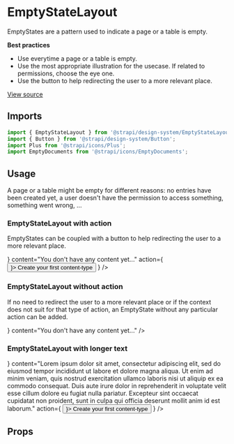 <!--- EmptyStateLayout.stories.mdx --->


<Meta title="Design System/Components/EmptyStateLayout" component={EmptyStateLayout} />

# EmptyStateLayout

EmptyStates are a pattern used to indicate a page or a table is empty.

**Best practices**

- Use everytime a page or a table is empty.
- Use the most appropriate illustration for the usecase. If related to permissions, choose the eye one.
- Use the button to help redirecting the user to a more relevant place.

[View source](https://github.com/strapi/design-system/tree/develop/packages/strapi-design-system/src/EmptyStateLayout)

## Imports

```js
import { EmptyStateLayout } from '@strapi/design-system/EmptyStateLayout';
import { Button } from '@strapi/design-system/Button';
import Plus from '@strapi/icons/Plus';
import EmptyDocuments from '@strapi/icons/EmptyDocuments';
```

## Usage

A page or a table might be empty for different reasons: no entries have been created yet, a user doesn't have the permission to access something, something went wrong, ...

### EmptyStateLayout with action

EmptyStates can be coupled with a button to help redirecting the user to a more relevant place.

<Canvas>
  <Story name="base">
    <Box padding={8} background="neutral100">
      <EmptyStateLayout
        icon={<Illo />}
        content="You don't have any content yet..."
        action={
          <Button variant="secondary" startIcon={<Plus />}>
            Create your first content-type
          </Button>
        }
      />
    </Box>
  </Story>
</Canvas>

### EmptyStateLayout without action

If no need to redirect the user to a more relevant place or if the context does not suit for that type of action, an EmptyState without any particular action can be added.

<Canvas>
  <Story name="without action">
    <Box padding={8} background="neutral100">
      <EmptyStateLayout icon={<Illo />} content="You don't have any content yet..." />
    </Box>
  </Story>
</Canvas>

### EmptyStateLayout with longer text

<Canvas>
  <Story name="with large text">
    <Box padding={8} background="neutral100">
      <EmptyStateLayout
        icon={<Illo />}
        content="Lorem ipsum dolor sit amet, consectetur adipiscing elit, sed do eiusmod tempor incididunt ut labore et dolore magna aliqua. Ut enim ad minim veniam, quis nostrud exercitation ullamco laboris nisi ut aliquip ex ea commodo consequat. Duis aute irure dolor in reprehenderit in voluptate velit esse cillum dolore eu fugiat nulla pariatur. Excepteur sint occaecat cupidatat non proident, sunt in culpa qui officia deserunt mollit anim id est laborum."
        action={
          <Button variant="secondary" startIcon={<Plus />}>
            Create your first content-type
          </Button>
        }
      />
    </Box>
  </Story>
</Canvas>

## Props

<ArgsTable of={EmptyStateLayout} />
